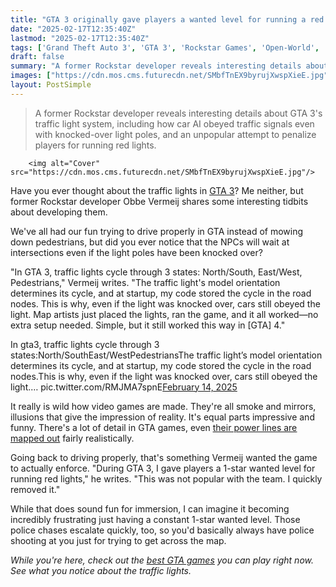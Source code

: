 ```yaml
---
title: "GTA 3 originally gave players a wanted level for running a red light, but 'This was not popular with the team,' so a developer 'quickly removed it'"
date: "2025-02-17T12:35:40Z"
lastmod: "2025-02-17T12:35:40Z"
tags: ['Grand Theft Auto 3', 'GTA 3', 'Rockstar Games', 'Open-World', 'Action-Adventure', 'Gaming Development']
draft: false
summary: "A former Rockstar developer reveals interesting details about GTA 3's traffic light system, including how car AI obeyed traffic signals even with knocked-over light poles, and an unpopular attempt to penalize players for running red lights."
images: ["https://cdn.mos.cms.futurecdn.net/SMbfTnEX9byrujXwspXieE.jpg"]
layout: PostSimple
---
```

> A former Rockstar developer reveals interesting details about GTA 3's traffic light system, including how car AI obeyed traffic signals even with knocked-over light poles, and an unpopular attempt to penalize players for running red lights.


        <img alt="Cover" src="https://cdn.mos.cms.futurecdn.net/SMbfTnEX9byrujXwspXieE.jpg"/>
        
Have you ever thought about the traffic lights in [<u>GTA 3</u>](https://www.gamesradar.com/gta-3-hidden-packages/)? Me neither, but former Rockstar developer Obbe Vermeij shares some interesting tidbits about developing them.

We've all had our fun trying to drive properly in GTA instead of mowing down pedestrians, but did you ever notice that the NPCs will wait at intersections even if the light poles have been knocked over?

"In GTA 3, traffic lights cycle through 3 states: North/South, East/West, Pedestrians," Vermeij writes. "The traffic light's model orientation determines its cycle, and at startup, my code stored the cycle in the road nodes. This is why, even if the light was knocked over, cars still obeyed the light. Map artists just placed the lights, ran the game, and it all worked—no extra setup needed. Simple, but it still worked this way in [GTA] 4."

In gta3, traffic lights cycle through 3 states:North/SouthEast/WestPedestriansThe traffic light’s model orientation determines its cycle, and at startup, my code stored the cycle in the road nodes.This is why, even if the light was knocked over, cars still obeyed the light.… pic.twitter.com/RMJMA7spnE[February 14, 2025](https://twitter.com/cantworkitout/status/1890434912882213208)

It really is wild how video games are made. They're all smoke and mirrors, illusions that give the impression of reality. It's equal parts impressive and funny. There's a lot of detail in GTA games, even [<u>their power lines are mapped out</u>](https://www.gamesradar.com/games/grand-theft-auto/have-you-ever-wondered-where-gta-5s-powerlines-go-me-neither-but-the-youtuber-who-followed-skyrims-rivers-to-their-source-has-found-out-and-its-fascinating/) fairly realistically.

Going back to driving properly, that's something Vermeij wanted the game to actually enforce. "During GTA 3, I gave players a 1-star wanted level for running red lights," he writes. "This was not popular with the team. I quickly removed it."

While that does sound fun for immersion, I can imagine it becoming incredibly frustrating just having a constant 1-star wanted level. Those police chases escalate quickly, too, so you'd basically always have police shooting at you just for trying to get across the map.

*While you're here, check out the *[<u><em>best GTA games</em></u>](https://www.gamesradar.com/best-gta-games/)* you can play right now. See what you notice about the traffic lights.*
        